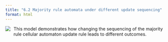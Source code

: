 ```yaml
---
title: "6.2 Majority rule automata under different update sequencing"
format: html
---
```


[![](6.2-majority-rule-under-different-update-models.png)](6.2-majority-rule-under-different-update-models.nlogo){style="float:left; margin-right:10px; margin-bottom:5px;"} This model demonstrates how changing the sequencing of the majority rule cellular automaton update rule leads to different outcomes.